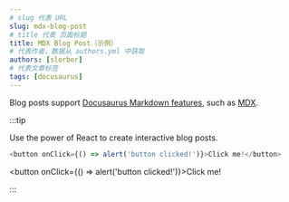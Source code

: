 ```yaml
---
# slug 代表 URL
slug: mdx-blog-post
# title 代表 页面标题
title: MDX Blog Post（示例）
# 代表作者，数据从 authors.yml 中获取
authors: [slorber]
# 代表文章标签
tags: [docusaurus]
---
```


Blog posts support [Docusaurus Markdown features](https://docusaurus.io/docs/markdown-features), such as [MDX](https://mdxjs.com/).

:::tip

Use the power of React to create interactive blog posts.

```js
<button onClick={() => alert('button clicked!')}>Click me!</button>
```

<button onClick={() => alert('button clicked!')}>Click me!</button>

:::
